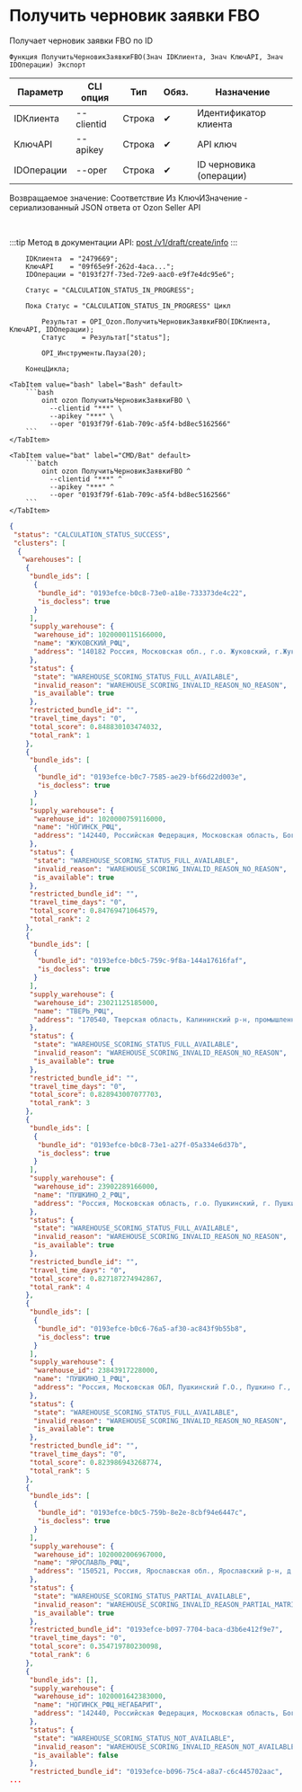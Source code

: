 ﻿---
sidebar_position: 5
---


# Получить черновик заявки FBO
 Получает черновик заявки FBO по ID



`Функция ПолучитьЧерновикЗаявкиFBO(Знач IDКлиента, Знач КлючAPI, Знач IDОперации) Экспорт`

  | Параметр | CLI опция | Тип | Обяз. | Назначение |
  |-|-|-|-|-|
  | IDКлиента | --clientid | Строка | &#x2714; | Идентификатор клиента |
  | КлючAPI | --apikey | Строка | &#x2714; | API ключ |
  | IDОперации | --oper | Строка | &#x2714; | ID черновика (операции) |

  
  Возвращаемое значение:   Соответствие Из КлючИЗначение - сериализованный JSON ответа от Ozon Seller API

<br/>

:::tip
Метод в документации API: [post /v1/draft/create/info](https://docs.ozon.ru/api/seller/#operation/SupplyDraftAPI_DraftCreateInfo)
:::
<br/>



```bsl title="Пример использования для 1С:Предприятие/OneScript"
    IDКлиента  = "2479669";
    КлючAPI    = "09f65e9f-262d-4aca...";
    IDОперации = "0193f27f-73ed-72e9-aac0-e9f7e4dc95e6";

    Статус = "CALCULATION_STATUS_IN_PROGRESS";

    Пока Статус = "CALCULATION_STATUS_IN_PROGRESS" Цикл

        Результат = OPI_Ozon.ПолучитьЧерновикЗаявкиFBO(IDКлиента, КлючAPI, IDОперации);
        Статус    = Результат["status"];

        OPI_Инструменты.Пауза(20);

    КонецЦикла;
```
    

 <Tabs>
  
    <TabItem value="bash" label="Bash" default>
        ```bash
            oint ozon ПолучитьЧерновикЗаявкиFBO \
              --clientid "***" \
              --apikey "***" \
              --oper "0193f79f-61ab-709c-a5f4-bd8ec5162566"
        ```
    </TabItem>
  
    <TabItem value="bat" label="CMD/Bat" default>
        ```batch
            oint ozon ПолучитьЧерновикЗаявкиFBO ^
              --clientid "***" ^
              --apikey "***" ^
              --oper "0193f79f-61ab-709c-a5f4-bd8ec5162566"
        ```
    </TabItem>
</Tabs>


```json title="Результат"
{
 "status": "CALCULATION_STATUS_SUCCESS",
 "clusters": [
  {
   "warehouses": [
    {
     "bundle_ids": [
      {
       "bundle_id": "0193efce-b0c8-73e0-a18e-733373de4c22",
       "is_docless": true
      }
     ],
     "supply_warehouse": {
      "warehouse_id": 1020000115166000,
      "name": "ЖУКОВСКИЙ_РФЦ",
      "address": "140182 Россия, Московская обл., г.о. Жуковский, г.Жуковский, р-н Замоскворечье, д.457, стр.5"
     },
     "status": {
      "state": "WAREHOUSE_SCORING_STATUS_FULL_AVAILABLE",
      "invalid_reason": "WAREHOUSE_SCORING_INVALID_REASON_NO_REASON",
      "is_available": true
     },
     "restricted_bundle_id": "",
     "travel_time_days": "0",
     "total_score": 0.848830103474032,
     "total_rank": 1
    },
    {
     "bundle_ids": [
      {
       "bundle_id": "0193efce-b0c7-7585-ae29-bf66d22d003e",
       "is_docless": true
      }
     ],
     "supply_warehouse": {
      "warehouse_id": 1020000759116000,
      "name": "НОГИНСК_РФЦ",
      "address": "142440, Российская Федерация, Московская область, Богородский городской округ, рабочий поселок Обухово, территория Обухово-Парк, дом 2, строение 1"
     },
     "status": {
      "state": "WAREHOUSE_SCORING_STATUS_FULL_AVAILABLE",
      "invalid_reason": "WAREHOUSE_SCORING_INVALID_REASON_NO_REASON",
      "is_available": true
     },
     "restricted_bundle_id": "",
     "travel_time_days": "0",
     "total_score": 0.84769471064579,
     "total_rank": 2
    },
    {
     "bundle_ids": [
      {
       "bundle_id": "0193efce-b0c5-759c-9f8a-144a17616faf",
       "is_docless": true
      }
     ],
     "supply_warehouse": {
      "warehouse_id": 23021125185000,
      "name": "ТВЕРЬ_РФЦ",
      "address": "170540, Тверская область, Калининский р-н, промышленная зона Боровлёво-2, комплекс 1А"
     },
     "status": {
      "state": "WAREHOUSE_SCORING_STATUS_FULL_AVAILABLE",
      "invalid_reason": "WAREHOUSE_SCORING_INVALID_REASON_NO_REASON",
      "is_available": true
     },
     "restricted_bundle_id": "",
     "travel_time_days": "0",
     "total_score": 0.828943007077703,
     "total_rank": 3
    },
    {
     "bundle_ids": [
      {
       "bundle_id": "0193efce-b0c8-73e1-a27f-05a334e6d37b",
       "is_docless": true
      }
     ],
     "supply_warehouse": {
      "warehouse_id": 23902289166000,
      "name": "ПУШКИНО_2_РФЦ",
      "address": "Россия, Московская область, г.о. Пушкинский, г. Пушкино, шоссе Ярославское, д.218"
     },
     "status": {
      "state": "WAREHOUSE_SCORING_STATUS_FULL_AVAILABLE",
      "invalid_reason": "WAREHOUSE_SCORING_INVALID_REASON_NO_REASON",
      "is_available": true
     },
     "restricted_bundle_id": "",
     "travel_time_days": "0",
     "total_score": 0.827187274942867,
     "total_rank": 4
    },
    {
     "bundle_ids": [
      {
       "bundle_id": "0193efce-b0c6-76a5-af30-ac843f9b55b8",
       "is_docless": true
      }
     ],
     "supply_warehouse": {
      "warehouse_id": 23843917228000,
      "name": "ПУШКИНО_1_РФЦ",
      "address": "Россия, Московская ОБЛ, Пушкинский Г.О., Пушкино Г., Ярославское Ш., дом 216."
     },
     "status": {
      "state": "WAREHOUSE_SCORING_STATUS_FULL_AVAILABLE",
      "invalid_reason": "WAREHOUSE_SCORING_INVALID_REASON_NO_REASON",
      "is_available": true
     },
     "restricted_bundle_id": "",
     "travel_time_days": "0",
     "total_score": 0.823986943268774,
     "total_rank": 5
    },
    {
     "bundle_ids": [
      {
       "bundle_id": "0193efce-b0c5-759b-8e2e-8cbf94e6447c",
       "is_docless": true
      }
     ],
     "supply_warehouse": {
      "warehouse_id": 1020002006967000,
      "name": "ЯРОСЛАВЛЬ_РФЦ",
      "address": "150521, Россия, Ярославская обл., Ярославский р-н, д.Корюково, ул.Торговая, зд.3"
     },
     "status": {
      "state": "WAREHOUSE_SCORING_STATUS_PARTIAL_AVAILABLE",
      "invalid_reason": "WAREHOUSE_SCORING_INVALID_REASON_PARTIAL_MATRIX_AVAILABLE",
      "is_available": true
     },
     "restricted_bundle_id": "0193efce-b097-7704-baca-d3b6e412f9e7",
     "travel_time_days": "0",
     "total_score": 0.354719780230098,
     "total_rank": 6
    },
    {
     "bundle_ids": [],
     "supply_warehouse": {
      "warehouse_id": 1020001642383000,
      "name": "НОГИНСК_РФЦ_НЕГАБАРИТ",
      "address": "142440, Российская Федерация, Московская область, Богородский городской округ, рабочий поселок Обухово, территория Обухово-Парк, дом 2, строение 1"
     },
     "status": {
      "state": "WAREHOUSE_SCORING_STATUS_NOT_AVAILABLE",
      "invalid_reason": "WAREHOUSE_SCORING_INVALID_REASON_NOT_AVAILABLE_MATRIX",
      "is_available": false
     },
     "restricted_bundle_id": "0193efce-b096-75c4-a8a7-c6c445702aac",
...
```
